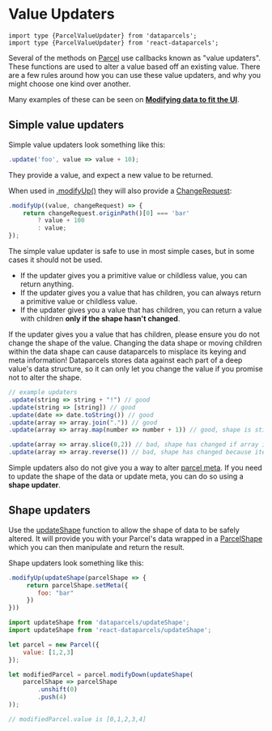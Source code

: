 
# Value Updaters

```flow
import type {ParcelValueUpdater} from 'dataparcels';
import type {ParcelValueUpdater} from 'react-dataparcels';
```

Several of the methods on [Parcel](/api/Parcel) use callbacks known as "value updaters". These functions are used to alter a value based off an existing value. There are a few rules around how you can use these value updaters, and why you might choose one kind over another.

Many examples of these can be seen on **[Modifying data to fit the UI](/data-editing#Modifying-data-to-fit-the-UI)**.

## Simple value updaters

Simple value updaters look something like this:

```js
.update('foo', value => value + 10);
```

They provide a value, and expect a new value to be returned.

When used in [.modifyUp()](/api/Parcel#modifyUp()) they will also provide a [ChangeRequest](/api/ChangeRequest):

```js
.modifyUp((value, changeRequest) => {
    return changeRequest.originPath()[0] === 'bar'
        ? value + 100
        : value;
});
```

The simple value updater is safe to use in most simple cases, but in some cases it should not be used.

- If the updater gives you a primitive value or childless value, you can return anything.
- If the updater gives you a value that has children, you can always return a primitive value or childless value.
- If the updater gives you a value that has children, you can return a value with children **only if the shape hasn't changed**.

If the updater gives you a value that has children, please ensure you do not change the shape of the value. Changing the data shape or moving children within the data shape can cause dataparcels to misplace its keying and meta information! Dataparcels stores data against each part of a deep value's data structure, so it can only let you change the value if you promise not to alter the shape.

```js
// example updaters
.update(string => string + "!") // good
.update(string => [string]) // good
.update(date => date.toString()) // good
.update(array => array.join(".")) // good
.update(array => array.map(number => number + 1)) // good, shape is still the same

.update(array => array.slice(0,2)) // bad, shape has changed if array is longer that 2!
.update(array => array.reverse()) // bad, shape has changed because items have moved around!
```

Simple updaters also do not give you a way to alter [parcel meta](/parcel-meta). If you need to update the shape of the data or update meta, you can do so using a **shape updater**.

## Shape updaters

Use the [updateShape](/api/updateShape) function to allow the shape of data to be safely altered. It will provide you with your Parcel's data wrapped in a [ParcelShape](/api/ParcelShape) which you can then manipulate and return the result.

Shape updaters look something like this:

```js
.modifyUp(updateShape(parcelShape => {
     return parcelShape.setMeta({
        foo: "bar"
     })
}))
```

```js
import updateShape from 'dataparcels/updateShape';
import updateShape from 'react-dataparcels/updateShape';
```

```js
let parcel = new Parcel({
    value: [1,2,3]
});

let modifiedParcel = parcel.modifyDown(updateShape(
    parcelShape => parcelShape
        .unshift(0)
        .push(4)
));

// modifiedParcel.value is [0,1,2,3,4]
```
